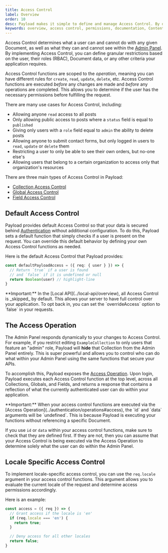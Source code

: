 ```yaml
---
title: Access Control
label: Overview
order: 10
desc: Payload makes it simple to define and manage Access Control. By declaring roles, you can set permissions and restrict what your users can interact with.
keywords: overview, access control, permissions, documentation, Content Management System, cms, headless, javascript, node, react, nextjs
---
```


<YouTube id="DoPLyXG26Dg" title="Overview of Payload Access Control" />

Access Control determines what a user can and cannot do with any given Document, as well as what they can and cannot see within the [Admin Panel](../admin/overview). By implementing Access Control, you can define granular restrictions based on the user, their roles (RBAC), Document data, or any other criteria your application requires.

Access Control functions are scoped to the _operation_, meaning you can have different rules for `create`, `read`, `update`, `delete`, etc. Access Control functions are executed _before_ any changes are made and _before_ any operations are completed. This allows you to determine if the user has the necessary permissions before fulfilling the request.

There are many use cases for Access Control, including:

- Allowing anyone `read` access to all posts
- Only allowing public access to posts where a `status` field is equal to `published`
- Giving only users with a `role` field equal to `admin` the ability to delete posts
- Allowing anyone to submit contact forms, but only logged in users to `read`, `update` or `delete` them
- Restricting a user to only be able to see their own orders, but no-one else's
- Allowing users that belong to a certain organization to access only that organization's resources

There are three main types of Access Control in Payload:

- [Collection Access Control](./collections)
- [Global Access Control](./globals)
- [Field Access Control](./fields)

## Default Access Control

Payload provides default Access Control so that your data is secured behind [Authentication](../authentication/overview) without additional configuration. To do this, Payload sets a default function that simply checks if a user is present on the request. You can override this default behavior by defining your own Access Control functions as needed.

Here is the default Access Control that Payload provides:

```ts
const defaultPayloadAccess = ({ req: { user } }) => {
  // Return `true` if a user is found
  // and `false` if it is undefined or null
  return Boolean(user) // highlight-line
}
```

<Banner type="warning">
  **Important:**
  In the [Local API](../local-api/overview), all Access Control is _skipped_ by default. This allows your server to have full control over your application. To opt back in, you can set the `overrideAccess` option to `false` in your requests.
</Banner>

## The Access Operation

The Admin Panel responds dynamically to your changes to Access Control. For example, if you restrict editing `ExampleCollection` to only users that feature an "admin" role, Payload will **hide** that Collection from the Admin Panel entirely. This is super powerful and allows you to control who can do what within your Admin Panel using the same functions that secure your APIs.

To accomplish this, Payload exposes the [Access Operation](../authentication/operations#access). Upon login, Payload executes each Access Control function at the top level, across all Collections, Globals, and Fields, and returns a response that contains a reflection of what the currently authenticated user can do within your application.

<Banner type="warning">
  **Important:**
  When your access control functions are executed via the [Access Operation](../authentication/operations#access),  the `id` and `data` arguments will be `undefined`. This is because Payload is executing your functions without referencing a specific Document.
</Banner>

If you use `id` or `data` within your access control functions, make sure to check that they are defined first. If they are not, then you can assume that your Access Control is being executed via the Access Operation to determine solely what the user can do within the Admin Panel.


## Locale Specific Access Control

To implement locale-specific access control, you can use the `req.locale` argument in your access control functions. This argument allows you to evaluate the current locale of the request and determine access permissions accordingly.

Here is an example:

```ts
const access = ({ req }) => {
  // Grant access if the locale is 'en'
  if (req.locale === 'en') {
    return true;
  }

  // Deny access for all other locales
  return false;
}
```
